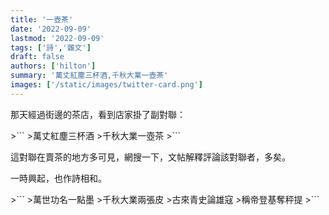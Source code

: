 ```yaml
---
title: '一壺茶'
date: '2022-09-09'
lastmod: '2022-09-09'
tags: ['詩','雜文']
draft: false
authors: ['hilton']
summary: '萬丈紅塵三杯酒,千秋大業一壺茶'
images: ['/static/images/twitter-card.png']
---
```


那天經過街邊的茶店，看到店家掛了副對聯：

<div className="text-3xl">
>```
>萬丈紅塵三杯酒
>千秋大業一壺茶
>```
</div>

這對聯在賣茶的地方多可見，網搜一下，文帖解釋評論該對聯者，多矣。

一時興起，也作詩相和。

<div className="text-3xl">
>```
>萬世功名一點墨
>千秋大業兩張皮
>古來青史論雄寇
>稱帝登基奪秤提
>```
</div>
